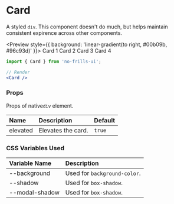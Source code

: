 
<Meta title='Declarative Components/Card' component={Card} />

# Card

A styled `div`. This component doesn't do much, but helps maintain consistent expirence across other components.

<Preview style={{ background: 'linear-gradient(to right, #00b09b, #96c93d)' }}>
    <Card>
        <Dummy>Card 1</Dummy>
    </Card>
    <Card elevated>
        <Dummy>Card 2</Dummy>
    </Card>
    <Card>
        <Dummy>Card 3</Dummy>
    </Card>
    <Card elevated>
        <Dummy>Card 4</Dummy>
    </Card>
</Preview>

```jsx
import { Card } from 'no-frills-ui';

// Render
<Card />
```
### Props

Props of native`div` element.

| Name | Description | Default |
| :- | :- | :- |
| elevated | Elevates the card. | `true` |

### CSS Variables Used

| Variable Name | Description |
| :- | :- |
| --background | Used for `background-color`. |
| --shadow | Used for `box-shadow`. |
| --modal-shadow | Used for `box-shadow`. |

